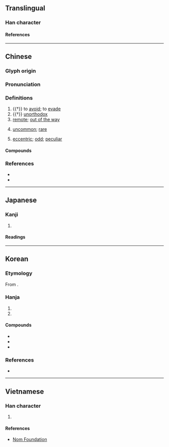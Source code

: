 {{character info}}
==Translingual==

===Han character===
{{Han char|rn=9|rad=人|as=13|sn=15|four=20241|canj=OSRJ|ids=⿰亻辟}}

====References====
{{Han ref|kx=0118.140|dkj=01166|dj=0250.240|hdz=10229.050|uh=50FB}}

----

==Chinese==
{{zh-forms|alt=𠈳,𠒱}}

===Glyph origin===
{{Han etym}}

===Pronunciation===
{{zh-pron
|m=pì
|c=pik1,bui6
|c_note=pik1 - colloquial; bui6 - variant
|mn=phiah/qz:phiak/tw,xm,zz:phek
|mn_note=phiah - vernacular; phiak/phek - literary
|mc=y
|oc=y
|cat=v
}}

===Definitions===
{{zh-hanzi}}

# {{†}} to [[avoid]]; to [[evade]]
# {{†}} [[unorthodox]]
# [[remote]]; [[out of the way]]
#: {{zh-x|偏僻|remote; out of the way}}
#: {{zh-x|荒僻|desolate}}
# [[uncommon]]; [[rare]]
#: {{zh-x|生僻|uncommon; rare (characters, words, etc.)}}
#: {{zh-x|僻字|rare characters}}
# [[eccentric]]; [[odd]]; [[peculiar]]
#: {{zh-x|孤僻|peculiar; eccentric}}

====Compounds====
{{zh-der|乖僻|偏僻|僻事|僻儒|僻典|僻地|僻壤|僻壤窮鄉|僻巷|僻格剌子|僻淨|僻然|僻處|僻處一方|僻見|僻路|僻道|僻遠|僻陋|僻靜|冷僻|孤僻|怪僻|摘僻|放誕詭僻|生僻|窮山僻壤|窮鄉僻壤|荒僻|邪僻|鄉僻|靜僻}}

===References===
* {{R:twedu|A00247}}
* {{R:yue:Hanzi}}

----

==Japanese==

===Kanji===
{{ja-kanji|grade=|rs=人13}}

# {{rfdef|ja|sort=人13}}

====Readings====
{{ja-readings
|on=へき, ひ, へい
|kun=ひが-む
}}

----

==Korean==

===Etymology===
From {{der|ko|ltc|-}} {{ltc-l|僻|id=1+2}}.

===Hanja===
{{ko-hanja-search}}
{{ko-hanja|후미지다|후미질|벽}}

# {{hanja form of|벽|[[remote]]; [[out of the way]]}}
# {{hanja form of|벽|[[uncommon]]; [[rare]]}}

====Compounds====
{{der-top3|Compounds}}
* {{ko-l|벽자|a [[rare]] [[Chinese character]]|僻字}}
* {{ko-l|괴벽|乖僻}}
* {{ko-l|벽지|僻地}}
{{der-bottom}}

===References===
* {{R:hanjadoc|564}}

----

==Vietnamese==

===Han character===
{{vi-readings|rs=人13|reading=[[tịch]]}}

# {{rfdef|vi|sort=人13}}

====References====
* [http://nomfoundation.org/common/nom_details.php?codepoint=50FB Nom Foundation]